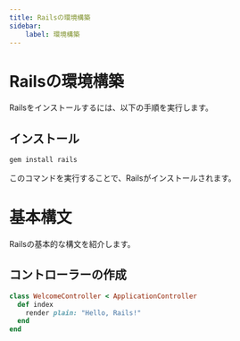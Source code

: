 ```yaml
---
title: Railsの環境構築
sidebar:
    label: 環境構築
---
```


# Railsの環境構築

Railsをインストールするには、以下の手順を実行します。

## インストール

```bash
gem install rails
```

このコマンドを実行することで、Railsがインストールされます。

# 基本構文

Railsの基本的な構文を紹介します。

## コントローラーの作成

```ruby
class WelcomeController < ApplicationController
  def index
    render plain: "Hello, Rails!"
  end
end
```


